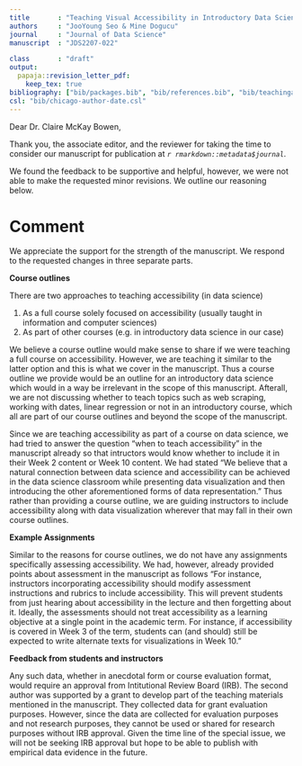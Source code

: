```yaml
---
title       : "Teaching Visual Accessibility in Introductory Data Science Classes with Multi-Modal Data Representations"
authors     : "JooYoung Seo & Mine Dogucu"
journal     : "Journal of Data Science"
manuscript  : "JDS2207-022"

class       : "draft"
output:
  papaja::revision_letter_pdf:
    keep_tex: true
bibliography: ["bib/packages.bib", "bib/references.bib", "bib/teachinga11y.bib"]
csl: "bib/chicago-author-date.csl"
---
```


Dear Dr. Claire McKay Bowen,

Thank you, the associate editor, and the reviewer for taking the time to consider our manuscript for publication at _`r rmarkdown::metadata$journal`_.

We found the feedback to be supportive and helpful, however, we were not able to make the requested minor revisions. We outline our reasoning below.


# Comment

\RC{
    I agree with the AE and reviewer that the manuscript is strong. Before accepting the paper, if possible, we would like to see example assignments, course outlines, and/or feedback from students and instructors when incorporating your methods into your courses. This would provide other instructors a proof of concept when integrating your methods to their courses.
    }

We appreciate the support for the strength of the manuscript. We respond to the requested changes in three separate parts. 


**Course outlines**

There are two approaches to teaching accessibility (in data science)

1. As a full course solely focused on accessibility (usually taught in information and computer sciences)
2. As part of other courses (e.g. in introductory data science in our case)

We believe a course outline would make sense to share if we were teaching a full course on accessibility. 
However, we are teaching it similar to the latter option and this is what we cover in the manuscript.
Thus a course outline we provide would be an outline for an introductory data science which would in a way be irrelevant in the scope of this manuscript.
Afterall, we are not discussing whether to teach topics such as web scraping, working with dates, linear regression or not in an introductory course, which all are part of our course outlines and beyond the scope of the manuscript. 

Since we are teaching accessibility as part of a course on data science, we had tried to answer the question "when to teach accessibility" in the manuscript already so that intructors would know whether to include it in their Week 2 content or Week 10 content.
We had stated "We believe that a natural connection between data science and accessibility can be achieved in the data science classroom while presenting data visualization and then introducing the other aforementioned forms of data representation."
Thus rather than providing a course outline, we are guiding instructors to include accessibility along with data visualization wherever that may fall in their own course outlines.

**Example Assignments**

Similar to the reasons for course outlines, we do not have any assignments specifically assessing accessibility.
We had, however, already provided points about assessment in the manuscript as follows "For instance,
instructors incorporating accessibility should modify assessment instructions and rubrics to include
accessibility. This will prevent students from just hearing about accessibility in the lecture
and then forgetting about it. Ideally, the assessments should not treat accessibility as a learning
objective at a single point in the academic term. For instance, if accessibility is covered in Week 3
of the term, students can (and should) still be expected to write alternate texts for visualizations
in Week 10."

**Feedback from students and instructors**

Any such data, whether in anecdotal form or course evaluation format, would require an approval from Intitutional Review Board (IRB). 
The second author was supported by a grant to develop part of the teaching materials mentioned in the manuscript. 
They collected data for grant evaluation purposes. 
However, since the data are collected for evaluation purposes and not research purposes, they cannot be used or shared for research purposes without IRB approval. 
Given the time line of the special issue, we will not be seeking IRB approval but hope to be able to publish with empirical data evidence in the future. 


